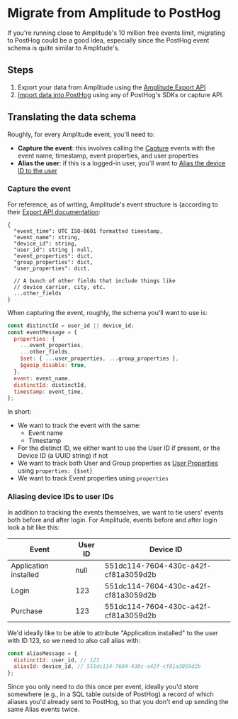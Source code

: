 # Migrate from Amplitude to PostHog

If you're running close to Amplitude's 10 million free events limit, migrating to PostHog could be a good idea, especially since the PostHog event schema is quite similar to Amplitude's.

## Steps

1. Export your data from Amplitude using the [Amplitude Export API](https://developers.amplitude.com/docs/export-api)
2. [Import data into PostHog](/docs/integrate/ingest-historic-data#importing-events) using any of PostHog's SDKs or capture API.

## Translating the data schema

Roughly, for every Amplitude event, you'll need to:

- **Capture the event**: this involves calling the [Capture](/docs/api/post-only-endpoints#capture) events with the event name, timestamp, event properties, and user properties
- **Alias the user**: if this is a logged-in user, you'll want to [Alias the device ID to the user](/docs/api/post-only-endpoints#alias)

### Capture the event

For reference, as of writing, Amplitude's event structure is (according to their [Export API documentation](https://developers.amplitude.com/docs/export-api):

```
{
  "event_time": UTC ISO-8601 formatted timestamp,
  "event_name": string,
  "device_id": string,
  "user_id": string | null,
  "event_properties": dict,
  "group_properties": dict,
  "user_properties": dict,
  
  // A bunch of other fields that include things like
  // device_carrier, city, etc.
  ...other_fields
}
```

When capturing the event, roughly, the schema you'll want to use is:

```js
const distinctId = user_id || device_id;
const eventMessage = {
  properties: {
    ...event_properties,
    ...other_fields,
    $set: { ...user_properties, ...group_properties },
    $geoip_disable: true,
  },
  event: event_name,
  distinctId: distinctId,
  timestamp: event_time,
};
```

In short:

- We want to track the event with the same:
  - Event name
  - Timestamp
- For the distinct ID, we either want to use the User ID if present, or the Device ID (a UUID string) if not
- We want to track both User and Group properties as [User Properties](/docs/integrate/user-properties) using `properties: {$set}`
- We want to track Event properties using `properties`

### Aliasing device IDs to user IDs

In addition to tracking the events themselves, we want to tie users' events both before and after login. For Amplitude, events before and after login look a bit like this:

| Event | User ID | Device ID |
|-------|---------|-----------|
| Application installed | null | 551dc114-7604-430c-a42f-cf81a3059d2b |
| Login | 123 | 551dc114-7604-430c-a42f-cf81a3059d2b |
| Purchase | 123 | 551dc114-7604-430c-a42f-cf81a3059d2b |

We'd ideally like to be able to attribute "Application installed" to the user with ID 123, so we need to also call alias with:

```js
const aliasMessage = {
  distinctId: user_id, // 123
  aliasId: device_id, // 551dc114-7604-430c-a42f-cf81a3059d2b
};
```

Since you only need to do this once per event, ideally you'd store somewhere (e.g., in a SQL table outside of PostHog) a record of which aliases you'd already sent to PostHog, so that you don't end up sending the same Alias events twice.

